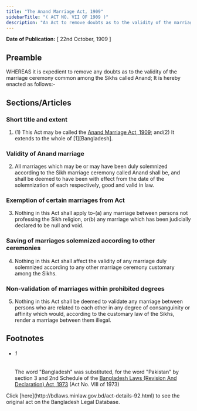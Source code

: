 ```yaml
---
title: "The Anand Marriage Act, 1909"
sidebarTitle: "( ACT NO. VII OF 1909 )"
description: "An Act to remove doubts as to the validity of the marriage ceremony common among the Sikhs called Anand"
---
```


**Date of Publication:** [ 22nd October, 1909 ]

## Preamble

WHEREAS it is expedient to remove any doubts as to the validity of the marriage ceremony common among the Sikhs called Anand; It is hereby enacted as follows:-

## Sections/Articles

### Short title and extent

1. (1) This Act may be called the [Anand Marriage Act, 1909](/laws/volume-6/act-92 "Anand Marriage Act, 1909"); and(2) It extends to the whole of [1][Bangladesh].

### Validity of Anand marriage

2. All marriages which may be or may have been duly solemnized according to the Sikh marriage ceremony called Anand shall be, and shall be deemed to have been with effect from the date of the solemnization of each respectively, good and valid in law.

### Exemption of certain marriages from Act

3. Nothing in this Act shall apply to-(a) any marriage between persons not professing the Sikh religion, or(b) any marriage which has been judicially declared to be null and void.

### Saving of marriages solemnized according to other ceremonies

4. Nothing in this Act shall affect the validity of any marriage duly solemnized according to any other marriage ceremony customary among the Sikhs.

### Non-validation of marriages within prohibited degrees

5. Nothing in this Act shall be deemed to validate any marriage between persons who are related to each other in any degree of consanguinity or affinity which would, according to the customary law of the Sikhs, render a marriage between them illegal.

## Footnotes

- ###### 1

  The word "Bangladesh" was substituted, for the word "Pakistan" by section 3 and 2nd Schedule of the [Bangladesh Laws (Revision And Declaration) Act, 1973](/laws/volume-17/act-430 "Bangladesh Laws (Revision And Declaration) Act, 1973") (Act No. VIII of 1973)

<Note>
  Click [here](http://bdlaws.minlaw.gov.bd/act-details-92.html) to see the original act on the Bangladesh Legal Database.
</Note>
